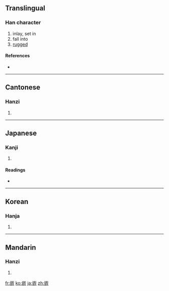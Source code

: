 ==Translingual==

===Han character===
{{Han char|rn=46|rad=山|as=09|sn=12|four=2278<sub>2</sub>|canj=山廿一人 (UTMO)}}

# inlay, set in
# fall into
# [[rugged]]

====References====
* {{Han ref|kx=0316.170|dkj=08279|dj=0616.380|hdz=10784.170|uh=5D4C|ud=23884|bh=B44F|bd=46159}}

----

==Cantonese==

===Hanzi===
{{yue-hanzi|jyut=|y=ham6}}

# {{defn|Cantonese|sort=山09}}

----

==Japanese==

===Kanji===
{{ja-kanji|grade=|rs=山09}}

# {{defn|Japanese|sort=山09}}

====Readings====
* {{ja-readings|on=[[かん]] (kan)|kun=[[あな]] (ana)}}

----

==Korean==

===Hanja===
{{ko-hanja|hangeul=감|rv=gam|mr=kam}}

# {{defn|Korean|sort=山09}}

----

==Mandarin==

===Hanzi===
{{cmn-hanzi|pin=[[qiàn]] ([[qian4]])|wg=ch'ien<sup>4</sup>}}

# {{defn|Mandarin|sort=山09}}

[[fr:嵌]]
[[ko:嵌]]
[[ja:嵌]]
[[zh:嵌]]